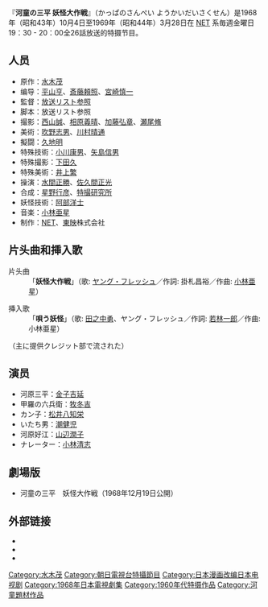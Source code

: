 {{unreferenced|time=2015-01-15T05:17:31+00:00}}

『'''河童の三平 妖怪大作戦'''』（かっぱのさんぺい ようかいだいさくせん）是1968年（昭和43年）10月4日至1969年（昭和44年）3月28日在 [[テレビ朝日|NET]] 系毎週金曜日19：30 - 20：00全26話放送的特摄节目。

==人员==
* 原作：[[水木茂|水木茂]]
* 编导：[[平山亨|平山亨]]、[[斎藤頼照|斎藤頼照]]、[[宮崎慎一|宮崎慎一]]
* 監督：[[#放送リスト|放送リスト参照]]
* 脚本：放送リスト参照
* 撮影：[[西山誠|西山誠]]、[[相原義晴|相原義晴]]、[[加藤弘章|加藤弘章]]、[[瀬尾脩|瀬尾脩]]
* 美術：[[吹野志男|吹野志男]]、[[川村晴通|川村晴通]]
* 擬闘：[[久地明|久地明]]
* 特殊技術：[[小川康男|小川康男]]、[[矢島信男|矢島信男]]
* 特殊撮影：[[下田久|下田久]]
* 特殊美術：[[井上繁|井上繁]]
* 操演：[[水間正勝|水間正勝]]、[[佐久間正光|佐久間正光]]
* 合成：[[星野行彦|星野行彦]]、[[特撮研究所|特撮研究所]]
* 妖怪技術：[[阿部洋士|阿部洋士]]
* 音楽：[[小林亜星|小林亜星]]
*制作：[[テレビ朝日|NET]]、[[東映|東映]]株式会社

==片头曲和挿入歌==
;片头曲
:「'''妖怪大作戦'''」（歌: [[ヤング・フレッシュ|ヤング・フレッシュ]]／作詞: 掛札昌裕／作曲: [[小林亜星|小林亜星]]）

;挿入歌
:「'''唄う妖怪'''」（歌: [[田之中勇|田之中勇]]、ヤング・フレッシュ／作詞: [[若林一郎|若林一郎]]／作曲: 小林亜星）
（主に提供クレジット部で流された）

==演员==
* 河原三平：[[金子吉延|金子吉延]]
* 甲羅の六兵衛：[[牧冬吉|牧冬吉]]
* カン子：[[松井八知栄|松井八知栄]]
* いたち男：[[潮健児|潮健児]]
* 河原好江：[[山辺潤子|山辺潤子]]
* ナレーター：[[小林清志|小林清志]]
== 劇場版 ==
* 河童の三平　妖怪大作戦（1968年12月19日公開）

== 外部链接==
* {{Jmdb title|1968|cr003640}}
* {{Movielink|allcinema|86923|河童の三平 妖怪大作戦}}
* {{Movielink|kinejun|22585|河童の三平 妖怪大作戦}}

{{水木茂}}
{{Tv-stub}}

{{DEFAULTSORT:かつはのさんへいようかいたいさくせん}}
[[Category:水木茂|Category:水木茂]]

[[Category:朝日電視台特攝節目|Category:朝日電視台特攝節目]]
[[Category:日本漫画改编日本电视剧|Category:日本漫画改编日本电视剧]]
[[Category:1968年日本電視劇集|Category:1968年日本電視劇集]]
[[Category:1960年代特摄作品|Category:1960年代特摄作品]]
[[Category:河童題材作品|Category:河童題材作品]]